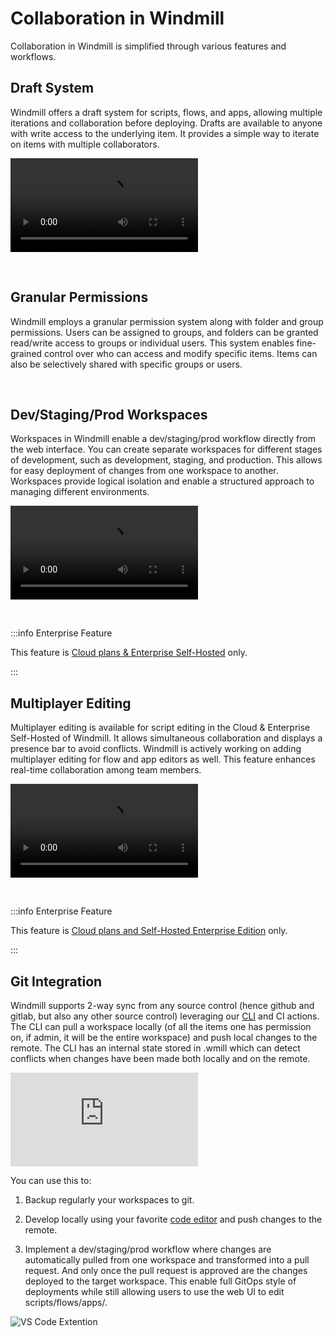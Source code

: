 
# Collaboration in Windmill

Collaboration in Windmill is simplified through various features and workflows.

## Draft System

Windmill offers a draft system for scripts, flows, and apps, allowing multiple iterations and collaboration before deploying. Drafts are available to anyone with write access to the underlying item. It provides a simple way to iterate on items with multiple collaborators.

<video
	className="border-2 rounded-lg object-cover w-full h-full dark:border-gray-800"
	controls
	src="/videos/draft_and_deploy.mp4"
/>

<br />

<div className="text-xl mb-2 font-semibold"></div>
<div className="grid grid-cols-2 gap-6 mb-4">
	<DocCard
		title="Draft and Deploy"
		description="Develop and cooperate in a structured way."
		href="/docs/core_concepts/draft_and_deploy"
	/>
</div>

## Granular Permissions

Windmill employs a granular permission system along with folder and group permissions. Users can be assigned to groups, and folders can be granted read/write access to groups or individual users. This system enables fine-grained control over who can access and modify specific items. Items can also be selectively shared with specific groups or users.

<br />

<div className="text-xl mb-2 font-semibold"></div>
<div className="grid grid-cols-2 gap-6 mb-4">
	<DocCard
		title="Roles and Permissions"
		description="Control access and manage permissions within your instance and workspaces."
		href="/docs/core_concepts/roles_and_permissions"
	/>
	<DocCard
		title="Groups and Folders"
		description="Groups and Folders enable efficient permission management by grouping users with similar access levels."
		href="/docs/core_concepts/groups_and_folders"
	/>
</div>

## Dev/Staging/Prod Workspaces

Workspaces in Windmill enable a dev/staging/prod workflow directly from the web interface. You can create separate workspaces for different stages of development, such as development, staging, and production. This allows for easy deployment of changes from one workspace to another. Workspaces provide logical isolation and enable a structured approach to managing different environments.

<video
	className="border-2 rounded-lg object-cover w-full h-full dark:border-gray-800"
	controls
	src="/videos/staging_prod.mp4"
/>

<br />

<div className="text-xl mb-2 font-semibold"></div>
<div className="grid grid-cols-2 gap-6 mb-4">
	<DocCard
		title="Deploy to Staging or Prod"
		description="Deploy items to another staging/prod workspace."
		href="/docs/core_concepts/staging_prod"
	/>
</div>

:::info Enterprise Feature

This feature is [Cloud plans & Enterprise Self-Hosted](/pricing) only.

:::

## Multiplayer Editing

Multiplayer editing is available for script editing in the Cloud & Enterprise Self-Hosted of Windmill. It allows simultaneous collaboration and displays a presence bar to avoid conflicts. Windmill is actively working on adding multiplayer editing for flow and app editors as well. This feature enhances real-time collaboration among team members.

<video
	className="border-2 rounded-lg object-cover w-full h-full dark:border-gray-800"
	controls
	src="/videos/multiplayer.mp4"
/>

<br />

<div className="text-xl mb-2 font-semibold"></div>
<div className="grid grid-cols-2 gap-6 mb-4">
	<DocCard
		title="Multiplayer"
		description="Collaborate on scripts simultaneously."
		href="/docs/core_concepts/multiplayer"
	/>
</div>

:::info Enterprise Feature

This feature is [Cloud plans and Self-Hosted Enterprise Edition](/pricing) only.

:::

## Git Integration

Windmill supports 2-way sync from any source control (hence github and gitlab, but also any other source control) leveraging our [CLI](../../advanced/3_cli/index.mdx) and CI actions. The CLI can pull a workspace locally (of all the items one has permission on, if admin, it will be the entire workspace) and push local changes to the remote. The CLI has an internal state stored in .wmill which can detect conflicts when changes have been made both locally and on the remote.

<iframe
	style={{ aspectRatio: '16/9' }}
	src="https://www.youtube.com/embed/w2HVTlR2QDI?vq=hd1080"
	title="YouTube video player"
	frameBorder="0"
	allow="accelerometer; autoplay; clipboard-write; encrypted-media; gyroscope; picture-in-picture; web-share"
	allowFullScreen
	className="border-2 rounded-lg object-cover w-full dark:border-gray-800"
></iframe>

<br />

You can use this to:

1. Backup regularly your workspaces to git.

2. Develop locally using your favorite [code editor](../../cli_local_dev/1_vscode-extension/index.mdx) and push changes to the remote.

3. Implement a dev/staging/prod workflow where changes are automatically pulled from one workspace and transformed into a pull request. And only once the pull request is approved are the changes deployed to the target workspace. This enable full GitOps style of deployments while still allowing users to use the web UI to edit scripts/flows/apps/.

![VS Code Extention](../../../blog/2023-11-20-vscode/vscode_extension.png.webp 'VS Code Extension')

<div className="text-xl mb-2 font-semibold"></div>
<div className="grid grid-cols-2 gap-6 mb-4">
	<DocCard
		title="Command Line Interface (CLI)"
		description="The Windmill CLI, `wmill` allows you to interact with Windmill instances right from your terminal."
		href="/docs/advanced/cli"
	/>
	<DocCard
		title="VS Code Extension"
		description="Build scripts and flows in the comfort of your VS Code Editor, while leveraging Windmill UIs for test & flows edition."
		href="/docs/cli_local_dev/vscode-extension"
	/>
</div>
